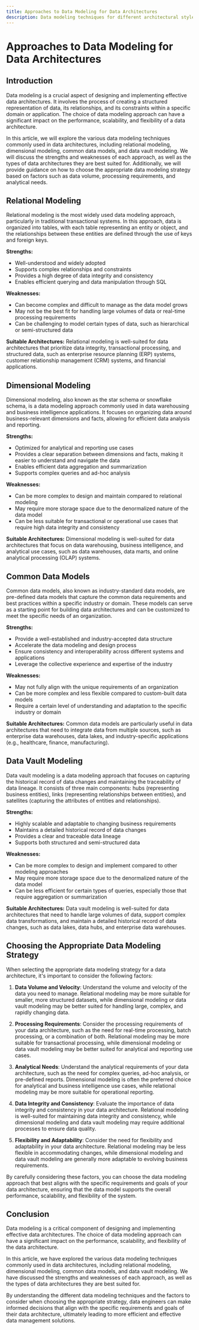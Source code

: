 ```yaml
---
title: Approaches to Data Modeling for Data Architectures
description: Data modeling techniques for different architectural styles
---
```


# Approaches to Data Modeling for Data Architectures

## Introduction

Data modeling is a crucial aspect of designing and implementing effective data architectures. It involves the process of creating a structured representation of data, its relationships, and its constraints within a specific domain or application. The choice of data modeling approach can have a significant impact on the performance, scalability, and flexibility of a data architecture.

In this article, we will explore the various data modeling techniques commonly used in data architectures, including relational modeling, dimensional modeling, common data models, and data vault modeling. We will discuss the strengths and weaknesses of each approach, as well as the types of data architectures they are best suited for. Additionally, we will provide guidance on how to choose the appropriate data modeling strategy based on factors such as data volume, processing requirements, and analytical needs.

## Relational Modeling

Relational modeling is the most widely used data modeling approach, particularly in traditional transactional systems. In this approach, data is organized into tables, with each table representing an entity or object, and the relationships between these entities are defined through the use of keys and foreign keys.

**Strengths:**
- Well-understood and widely adopted
- Supports complex relationships and constraints
- Provides a high degree of data integrity and consistency
- Enables efficient querying and data manipulation through SQL

**Weaknesses:**
- Can become complex and difficult to manage as the data model grows
- May not be the best fit for handling large volumes of data or real-time processing requirements
- Can be challenging to model certain types of data, such as hierarchical or semi-structured data

**Suitable Architectures:**
Relational modeling is well-suited for data architectures that prioritize data integrity, transactional processing, and structured data, such as enterprise resource planning (ERP) systems, customer relationship management (CRM) systems, and financial applications.

## Dimensional Modeling

Dimensional modeling, also known as the star schema or snowflake schema, is a data modeling approach commonly used in data warehousing and business intelligence applications. It focuses on organizing data around business-relevant dimensions and facts, allowing for efficient data analysis and reporting.

**Strengths:**
- Optimized for analytical and reporting use cases
- Provides a clear separation between dimensions and facts, making it easier to understand and navigate the data
- Enables efficient data aggregation and summarization
- Supports complex queries and ad-hoc analysis

**Weaknesses:**
- Can be more complex to design and maintain compared to relational modeling
- May require more storage space due to the denormalized nature of the data model
- Can be less suitable for transactional or operational use cases that require high data integrity and consistency

**Suitable Architectures:**
Dimensional modeling is well-suited for data architectures that focus on data warehousing, business intelligence, and analytical use cases, such as data warehouses, data marts, and online analytical processing (OLAP) systems.

## Common Data Models

Common data models, also known as industry-standard data models, are pre-defined data models that capture the common data requirements and best practices within a specific industry or domain. These models can serve as a starting point for building data architectures and can be customized to meet the specific needs of an organization.

**Strengths:**
- Provide a well-established and industry-accepted data structure
- Accelerate the data modeling and design process
- Ensure consistency and interoperability across different systems and applications
- Leverage the collective experience and expertise of the industry

**Weaknesses:**
- May not fully align with the unique requirements of an organization
- Can be more complex and less flexible compared to custom-built data models
- Require a certain level of understanding and adaptation to the specific industry or domain

**Suitable Architectures:**
Common data models are particularly useful in data architectures that need to integrate data from multiple sources, such as enterprise data warehouses, data lakes, and industry-specific applications (e.g., healthcare, finance, manufacturing).

## Data Vault Modeling

Data vault modeling is a data modeling approach that focuses on capturing the historical record of data changes and maintaining the traceability of data lineage. It consists of three main components: hubs (representing business entities), links (representing relationships between entities), and satellites (capturing the attributes of entities and relationships).

**Strengths:**
- Highly scalable and adaptable to changing business requirements
- Maintains a detailed historical record of data changes
- Provides a clear and traceable data lineage
- Supports both structured and semi-structured data

**Weaknesses:**
- Can be more complex to design and implement compared to other modeling approaches
- May require more storage space due to the denormalized nature of the data model
- Can be less efficient for certain types of queries, especially those that require aggregation or summarization

**Suitable Architectures:**
Data vault modeling is well-suited for data architectures that need to handle large volumes of data, support complex data transformations, and maintain a detailed historical record of data changes, such as data lakes, data hubs, and enterprise data warehouses.

## Choosing the Appropriate Data Modeling Strategy

When selecting the appropriate data modeling strategy for a data architecture, it's important to consider the following factors:

1. **Data Volume and Velocity**: Understand the volume and velocity of the data you need to manage. Relational modeling may be more suitable for smaller, more structured datasets, while dimensional modeling or data vault modeling may be better suited for handling large, complex, and rapidly changing data.

2. **Processing Requirements**: Consider the processing requirements of your data architecture, such as the need for real-time processing, batch processing, or a combination of both. Relational modeling may be more suitable for transactional processing, while dimensional modeling or data vault modeling may be better suited for analytical and reporting use cases.

3. **Analytical Needs**: Understand the analytical requirements of your data architecture, such as the need for complex queries, ad-hoc analysis, or pre-defined reports. Dimensional modeling is often the preferred choice for analytical and business intelligence use cases, while relational modeling may be more suitable for operational reporting.

4. **Data Integrity and Consistency**: Evaluate the importance of data integrity and consistency in your data architecture. Relational modeling is well-suited for maintaining data integrity and consistency, while dimensional modeling and data vault modeling may require additional processes to ensure data quality.

5. **Flexibility and Adaptability**: Consider the need for flexibility and adaptability in your data architecture. Relational modeling may be less flexible in accommodating changes, while dimensional modeling and data vault modeling are generally more adaptable to evolving business requirements.

By carefully considering these factors, you can choose the data modeling approach that best aligns with the specific requirements and goals of your data architecture, ensuring that the data model supports the overall performance, scalability, and flexibility of the system.

## Conclusion

Data modeling is a critical component of designing and implementing effective data architectures. The choice of data modeling approach can have a significant impact on the performance, scalability, and flexibility of the data architecture.

In this article, we have explored the various data modeling techniques commonly used in data architectures, including relational modeling, dimensional modeling, common data models, and data vault modeling. We have discussed the strengths and weaknesses of each approach, as well as the types of data architectures they are best suited for.

By understanding the different data modeling techniques and the factors to consider when choosing the appropriate strategy, data engineers can make informed decisions that align with the specific requirements and goals of their data architecture, ultimately leading to more efficient and effective data management solutions.